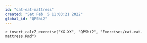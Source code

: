 ```yaml
---
id: "cat-eat-mattress"
created: "Sat Feb  5 11:03:21 2022"
global_id: "QPShi2"
---
```


`r insert_calcZ_exercise("XX.XX", "QPShi2", "Exercises/cat-eat-mattress.Rmd")`


